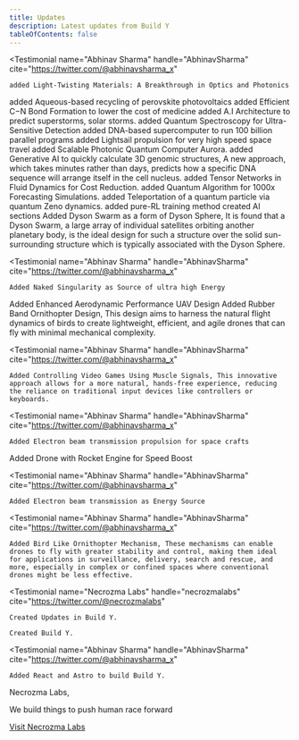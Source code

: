 ```yaml
---
title: Updates
description: Latest updates from Build Y
tableOfContents: false
---
```



<TestimonialGrid title="">

<Testimonial
    name="Abhinav Sharma"
    handle="AbhinavSharma"
    cite="https://twitter.com/@abhinavsharma_x"
  >
    added Light-Twisting Materials: A Breakthrough in Optics and Photonics
  </Testimonial>
<Testimonial
    name="Abhinav Sharma"
    handle="AbhinavSharma"
    cite="https://twitter.com/@abhinavsharma_x"
  >
    added Aqueous-based recycling of perovskite photovoltaics
  </Testimonial>
<Testimonial
    name="Abhinav Sharma"
    handle="AbhinavSharma"
    cite="https://twitter.com/@abhinavsharma_x"
  >
    added Efficient C−N Bond Formation to lower the cost of medicine
  </Testimonial>
<Testimonial
    name="Abhinav Sharma"
    handle="AbhinavSharma"
    cite="https://twitter.com/@abhinavsharma_x"
  >
    added A.I Architecture to predict superstorms, solar storms.
  </Testimonial>
<Testimonial
    name="Abhinav Sharma"
    handle="AbhinavSharma"
    cite="https://twitter.com/@abhinavsharma_x"
  >
    added Quantum Spectroscopy for Ultra-Sensitive Detection
  </Testimonial>
<Testimonial
    name="Abhinav Sharma"
    handle="AbhinavSharma"
    cite="https://twitter.com/@abhinavsharma_x"
  >
    added DNA-based supercomputer to run 100 billion parallel programs
  </Testimonial>
<Testimonial
    name="Abhinav Sharma"
    handle="AbhinavSharma"
    cite="https://twitter.com/@abhinavsharma_x"
  >
    added Lightsail propulsion for very high speed space travel
  </Testimonial>
<Testimonial
    name="Abhinav Sharma"
    handle="AbhinavSharma"
    cite="https://twitter.com/@abhinavsharma_x"
  >
    added Scalable Photonic Quantum Computer Aurora.
  </Testimonial>
<Testimonial
    name="Abhinav Sharma"
    handle="AbhinavSharma"
    cite="https://twitter.com/@abhinavsharma_x"
  >
    added Generative AI to quickly calculate 3D genomic structures, A new approach, which takes minutes rather than days, predicts how a specific DNA sequence will arrange itself in the cell nucleus.
  </Testimonial>
<Testimonial
    name="Abhinav Sharma"
    handle="AbhinavSharma"
    cite="https://twitter.com/@abhinavsharma_x"
  >
    added Tensor Networks in Fluid Dynamics for Cost Reduction.
  </Testimonial>
<Testimonial
    name="Abhinav Sharma"
    handle="AbhinavSharma"
    cite="https://twitter.com/@abhinavsharma_x"
  >
    added Quantum Algorithm for 1000x Forecasting Simulations.
  </Testimonial>
<Testimonial
    name="Abhinav Sharma"
    handle="AbhinavSharma"
    cite="https://twitter.com/@abhinavsharma_x"
  >
    added Teleportation of a quantum particle via quantum Zeno dynamics.
  </Testimonial>
<Testimonial
    name="Abhinav Sharma"
    handle="AbhinavSharma"
    cite="https://twitter.com/@abhinavsharma_x"
  >
    added pure-RL training method
  </Testimonial>
<Testimonial
    name="Abhinav Sharma"
    handle="AbhinavSharma"
    cite="https://twitter.com/@abhinavsharma_x"
  >
    created AI sections
  </Testimonial>
<Testimonial
    name="Abhinav Sharma"
    handle="AbhinavSharma"
    cite="https://twitter.com/@abhinavsharma_x"
  >
    Added Dyson Swarm as a form of Dyson Sphere, It is found that a Dyson Swarm, a large array of individual satellites orbiting another planetary body, is the ideal design for such a structure over the solid sun-surrounding structure which is typically associated with the Dyson Sphere.
  </Testimonial>

<Testimonial
    name="Abhinav Sharma"
    handle="AbhinavSharma"
    cite="https://twitter.com/@abhinavsharma_x"
  >
    Added Naked Singularity as Source of ultra high Energy
  </Testimonial>
<Testimonial
    name="Abhinav Sharma"
    handle="AbhinavSharma"
    cite="https://twitter.com/@abhinavsharma_x"
  >
    Added Enhanced Aerodynamic Performance UAV Design
  </Testimonial>
<Testimonial
    name="Abhinav Sharma"
    handle="AbhinavSharma"
    cite="https://twitter.com/@abhinavsharma_x"
  >
    Added Rubber Band Ornithopter Design, This design aims to harness the natural flight dynamics of birds to create lightweight, efficient, and agile drones that can fly with minimal mechanical complexity.
  </Testimonial>

<Testimonial
    name="Abhinav Sharma"
    handle="AbhinavSharma"
    cite="https://twitter.com/@abhinavsharma_x"
  >
    Added Controlling Video Games Using Muscle Signals, This innovative approach allows for a more natural, hands-free experience, reducing the reliance on traditional input devices like controllers or keyboards.

  </Testimonial>

<Testimonial
    name="Abhinav Sharma"
    handle="AbhinavSharma"
    cite="https://twitter.com/@abhinavsharma_x"
  >
    Added Electron beam transmission propulsion for space crafts
  </Testimonial>
<Testimonial
    name="Abhinav Sharma"
    handle="AbhinavSharma"
    cite="https://twitter.com/@abhinavsharma_x"
  >
    Added Drone with Rocket Engine for Speed Boost
  </Testimonial>

<Testimonial
    name="Abhinav Sharma"
    handle="AbhinavSharma"
    cite="https://twitter.com/@abhinavsharma_x"
  >
    Added Electron beam transmission as Energy Source
  </Testimonial>


<Testimonial
    name="Abhinav Sharma"
    handle="AbhinavSharma"
    cite="https://twitter.com/@abhinavsharma_x"
  >
    Added Bird Like Ornithopter Mechanism, These mechanisms can enable drones to fly with greater stability and control, making them ideal for applications in surveillance, delivery, search and rescue, and more, especially in complex or confined spaces where conventional drones might be less effective.
  </Testimonial>

<Testimonial
    name="Necrozma Labs"
    handle="necrozmalabs"
    cite="https://twitter.com/@necrozmalabs"
  >
  
    Created Updates in Build Y.
  </Testimonial>
<Testimonial
    name="Necrozma Labs"
    handle="necrozmalabs"
    cite="https://twitter.com/@necrozmalabs"
  >
  
    Created Build Y.
  </Testimonial>

<Testimonial
    name="Abhinav Sharma"
    handle="AbhinavSharma"
    cite="https://twitter.com/@abhinavsharma_x"
  >
    Added React and Astro to build Build Y.
  </Testimonial>
  
  
</TestimonialGrid>


<About title="Brought to you by">
Necrozma Labs, 

We build things to push human race forward

[Visit Necrozma Labs](https://www.necrozmalabs.com/)

</About>
